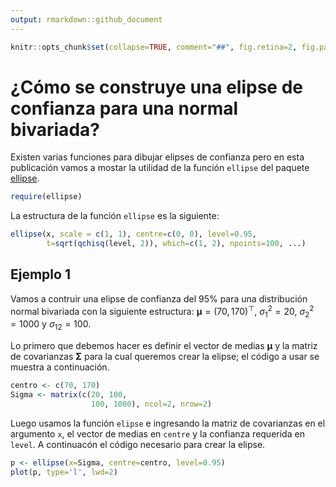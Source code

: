 ```yaml
---
output: rmarkdown::github_document
---
```


```r
knitr::opts_chunk$set(collapse=TRUE, comment="##", fig.retina=2, fig.path = "MyFigs/Figure-")
```

# ¿Cómo se construye una elipse de confianza para una normal bivariada?
Existen varias funciones para dibujar elipses de confianza pero en esta publicación vamos a mostar la utilidad de la función `ellipse` del paquete [ellipse](https://cran.r-project.org/web/packages/ellipse/index.html).

```r
require(ellipse)
```

La estructura de la función `ellipse` es la siguiente:

```r
ellipse(x, scale = c(1, 1), centre=c(0, 0), level=0.95, 
        t=sqrt(qchisq(level, 2)), which=c(1, 2), npoints=100, ...)
```

## Ejemplo 1
Vamos a contruir una elipse de confianza del 95% para una distribución normal bivariada con la siguiente estructura: $\boldsymbol{\mu}=(70, 170)^\top$, $\sigma_1^2=20$, $\sigma_2^2=1000$ y $\sigma_{12}=100$. 

Lo primero que debemos hacer es definir el vector de medias $\boldsymbol{\mu}$ y la matriz de covarianzas $\boldsymbol{\Sigma}$ para la cual queremos crear la elipse; el código a usar se muestra a continuación.

```r
centro <- c(70, 170)
Sigma <- matrix(c(20, 100,
                  100, 1000), ncol=2, nrow=2)
```

Luego usamos la función `elipse` e ingresando la matriz de covarianzas en el argumento `x`, el vector de medias en `centre` y la confianza requerida en `level`. A continuacón el código necesario para crear la elipse.

```r
p <- ellipse(x=Sigma, centre=centro, level=0.95)
plot(p, type='l', lwd=2)
```






